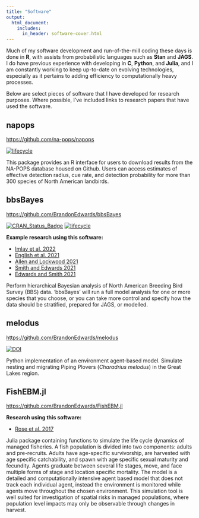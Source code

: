 ```yaml
---
title: "Software"
output:
  html_document:
    includes:
      in_header: software-cover.html
---
```

Much of my software development and run-of-the-mill coding these days is done in **R**, with assists from probabilistic languages such as **Stan** and **JAGS**. I do have previous experience with developing in **C**, **Python**, and **Julia**, and I am constantly working to keep up-to-date on evolving technologies, especially as it pertains to adding efficiency to computationally heavy processes.

Below are select pieces of software that I have developed for research purposes. Where possible, I've included links to research papers that have used the software.

## napops
[https://github.com/na-pops/napops](https://github.com/na-pops/napops)

[![lifecycle](https://img.shields.io/badge/lifecycle-maturing-blue.svg)](https://www.tidyverse.org/lifecycle/#maturing)

This package provides an R interface for users to download results from the NA-POPS database housed on Github. Users can access estimates of effective detection radius, cue rate, and detection probability for more than 300 species of North American landbirds.

## bbsBayes
[https://github.com/BrandonEdwards/bbsBayes](https://github.com/BrandonEdwards/bbsBayes)

[![CRAN\_Status\_Badge](http://www.r-pkg.org/badges/version/bbsBayes)](https://cran.r-project.org/package=bbsBayes)
[![lifecycle](https://img.shields.io/badge/lifecycle-maturing-blue.svg)](https://www.tidyverse.org/lifecycle/#maturing)

**Example research using this software:** 

* [Imlay et al. 2022](https://doi.org/10.1139/cjz-2021-0207)
* [English et al. 2021](https://doi.org/10.1038/s41598-021-97889-x)
* [Allen and Lockwood 2021](https://doi.org/10.1111/cobi.13662)
* [Smith and Edwards 2021](https://doi.org/10.1093/ornithapp/duaa065)
* [Edwards and Smith 2021](https://doi.org/10.1101/2020.05.27.118901)

Perform hierarchical Bayesian analysis of North American Breeding Bird Survey (BBS) data. 'bbsBayes' will run a full model analysis for one or more species that you choose, or you can take more control and specify how the data should be stratified, prepared for JAGS, or modelled. 


## melodus
[https://github.com/BrandonEdwards/melodus](https://github.com/BrandonEdwards/melodus)

[![DOI](https://zenodo.org/badge/90767223.svg)](https://zenodo.org/badge/latestdoi/90767223)

Python implementation of an environment agent-based model. Simulate nesting and migrating Piping Plovers (*Charadrius melodus*) in the Great Lakes region.

## FishEBM.jl
[https://github.com/BrandonEdwards/FishEBM.jl](https://github.com/BrandonEdwards/FishEBM.jl)

**Research using this software:** 

* [Rose et al. 2017](https://ieeexplore.ieee.org/abstract/document/8058206)

Julia package containing functions to simulate the life cycle dynamics of managed fisheries. A fish population is divided into two components: adults and pre-recruits. Adults have age-specific survivorship, are harvested with age specific catchability, and spawn with age specific sexual maturity and fecundity. Agents graduate between several life stages, move, and face multiple forms of stage and location specific mortality. The model is a detailed and computationally intensive agent based model that does not track each individual agent, instead the environment is monitored while agents move throughout the chosen environment. This simulation tool is well suited for investigation of spatial risks in managed populations, where population level impacts may only be observable through changes in harvest.